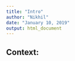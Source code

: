 ---
title: "Intro"
author: "Nikhil"
date: "January 10, 2019"
output: html_document
---

##
## Context:




